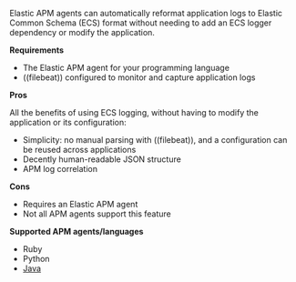 

Elastic APM agents can automatically reformat application logs to Elastic Common Schema (ECS) format
without needing to add an ECS logger dependency or modify the application.

**Requirements**

* The Elastic APM agent for your programming language
* ((filebeat)) configured to monitor and capture application logs

**Pros**

All the benefits of using ECS logging, without having to modify the application or its configuration:

* Simplicity: no manual parsing with ((filebeat)), and a configuration can be reused across applications
* Decently human-readable JSON structure
* APM log correlation

**Cons**

* Requires an Elastic APM agent
* Not all APM agents support this feature

**Supported APM agents/languages**

* Ruby
* Python
* [Java](((apm-java-ref))/logs.html)

